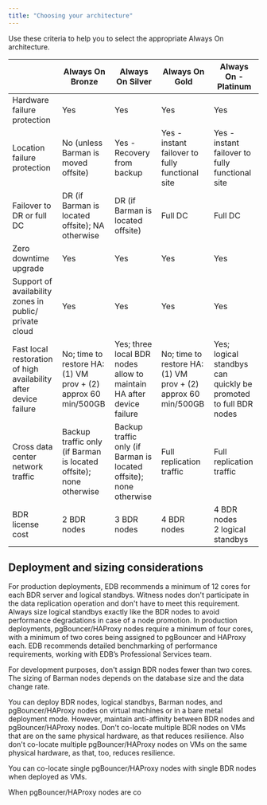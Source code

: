 ```yaml
---
title: "Choosing your architecture"
---
```


Use these criteria to help you to select the appropriate Always On architecture.

|                             | Always On Bronze | Always On Silver | Always On Gold | Always On - Platinum |
|-----------------------------|------------------|------------------|----------------|----------------------|
| Hardware failure protection | Yes              | Yes              | Yes            | Yes                  |
| Location failure protection | No (unless Barman is moved offsite)| Yes - Recovery from backup | Yes - instant failover to fully functional site | Yes - instant failover to fully functional site |
| Failover to DR or full DC   | DR (if Barman is located offsite); NA otherwise | DR (if Barman is located offsite) | Full DC | Full DC |
| Zero downtime upgrade       | Yes              | Yes              | Yes            | Yes                  |
| Support of availability zones in public/ private cloud | Yes  | Yes              | Yes            | Yes                  |
| Fast local restoration of high availability after device failure | No; time to restore HA: (1) VM prov + (2) approx 60 min/500GB | Yes; three local BDR nodes allow to maintain HA after device failure | No; time to restore HA: (1) VM prov + (2) approx 60 min/500GB | Yes; logical standbys can quickly be promoted to full BDR nodes |
| Cross data center network traffic | Backup traffic only (if Barman is located offsite); none otherwise | Backup traffic only (if Barman is located offsite); none otherwise | Full replication traffic | Full replication traffic |
| BDR license cost            | 2 BDR nodes      | 3 BDR nodes      | 4 BDR nodes     | 4 BDR nodes <br/>2 logical standbys |

## Deployment and sizing considerations

For production deployments, EDB recommends a minimum of 12 cores for each BDR server and logical standbys. Witness nodes don't participate in the data replication operation and don't have to meet this requirement. Always size logical standbys exactly like the BDR nodes to avoid performance degradations in case of a node promotion. In production deployments, pgBouncer/HAProxy nodes require a minimum of four cores, with a minimum of two cores being assigned to pgBouncer and HAProxy each. EDB recommends detailed benchmarking of performance requirements, working with EDB’s Professional Services team.

For development purposes, don't assign BDR nodes fewer than two cores. The sizing of Barman nodes depends on the database size and the data change rate.

You can deploy BDR nodes, logical standbys, Barman nodes, and pgBouncer/HAProxy nodes on virtual machines or in a bare metal deployment mode. However, maintain anti-affinity between BDR nodes and pgBouncer/HAProxy nodes.
Don't co-locate multiple BDR nodes on VMs that are on the same physical hardware, as that reduces resilience.
Also don't co-locate multiple pgBouncer/HAProxy nodes on VMs on the same physical hardware, as that, too, reduces resilience. 

You can co-locate single pgBouncer/HAProxy nodes with single BDR nodes when deployed as VMs.

When pgBouncer/HAProxy nodes are co